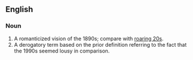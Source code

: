 ==English==
===Noun===
#A romanticized vision of the 1890s; compare with [[roaring 20s]].
#A derogatory term based on the prior definition referring to the fact that the 1990s seemed lousy in comparison.